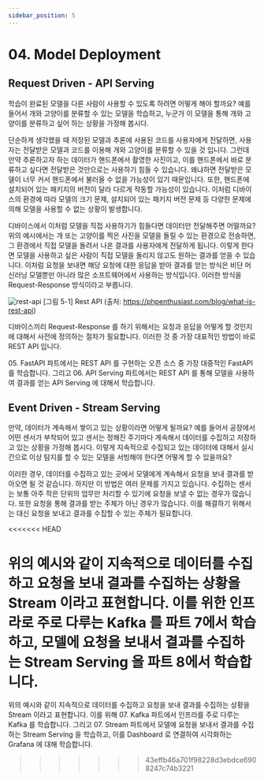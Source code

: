 ```yaml
---
sidebar_position: 5
---
```

# 04. Model Deployment

## Request Driven - API Serving

학습이 완료된 모델을 다른 사람이 사용할 수 있도록 하려면 어떻게 해야 할까요?
예를 들어서 개와 고양이를 분류할 수 있는 모델을 학습하고, 누군가 이 모델을 통해 개와 고양이를 분류하고 싶어 하는 상황을 가정해 봅시다.

단순하게 생각했을 때 저장된 모델과 추론에 사용된 코드를 사용자에게 전달하면, 사용자는 전달받은 모델과 코드를 이용해 개와 고양이를 분류할 수 있을 것 입니다.
그런데 만약 추론하고자 하는 데이터가 핸드폰에서 촬영한 사진이고, 이를 핸드폰에서 바로 분류하고 싶다면 전달받은 것만으로는 사용하기 힘들 수 있습니다.
왜냐하면 전달받은 모델이 너무 커서 핸드폰에서 불러올 수 없을 가능성이 있기 때문입니다. 
또한, 핸드폰에 설치되어 있는 패키지의 버전이 달라 다르게 작동할 가능성이 있습니다. 
이처럼 디바이스의 환경에 따라 모델의 크기 문제, 설치되어 있는 패키지 버전 문제 등 다양한 문제에 의해 모델을 사용할 수 없는 상황이 발생합니다.

디바이스에서 이처럼 모델을 직접 사용하기가 힘들다면 데이터만 전달해주면 어떨까요? 
위의 예시에서는 개 또는 고양이를 찍은 사진을 모델을 돌릴 수 있는 환경으로 전송하면, 그 환경에서 직접 모델을 돌려서 나온 결과를 사용자에게 전달하게 됩니다. 
이렇게 한다면 모델을 사용하고 싶은 사람이 직접 모델을 돌리지 않고도 원하는 결과를 얻을 수 있습니다. 
이처럼 요청을 보내면 해당 요청에 대한 응답을 받아 결과를 얻는 방식은 비단 머신러닝 모델뿐만 아니라 많은 소프트웨어에서 사용하는 방식입니다.
이러한 방식을 Request-Response 방식이라고 부릅니다.

<div style={{textAlign: 'center'}}>

![rest-api](./img/rest-api.png)
[그림 5-1] Rest API (출처: https://phpenthusiast.com/blog/what-is-rest-api)
</div>

디바이스끼리 Request-Response 를 하기 위해서는 요청과 응답을 어떻게 할 것인지에 대해서 사전에 정의하는 절차가 필요합니다. 
이러한 것 중 가장 대표적인 방법이 바로 REST API 입니다.

<Part>05. FastAPI</Part> 파트에서는 REST API 를 구현하는 오픈 소스 중 가장 대중적인 FastAPI 를 학습합니다. 
그리고 <Part>06. API Serving</Part> 파트에서는 REST API 를 통해 모델을 사용하여 결과를 얻는 API Serving 에 대해서 학습합니다.

## Event Driven - Stream Serving

만약, 데이터가 계속해서 쌓이고 있는 상황이라면 어떻게 될까요?
예를 들어서 공장에서 어떤 센서가 부착되어 있고 센서는 정해진 주기마다 계속해서 데이터를 수집하고 저장하고 있는 상황을 가정해 봅시다. 
이렇게 지속적으로 수집되고 있는 데이터에 대해서 실시간으로 이상 탐지를 할 수 있는 모델을 서빙해야 한다면 어떻게 할 수 있을까요?

이러한 경우, 데이터를 수집하고 있는 곳에서 모델에게 계속해서 요청을 보내 결과를 받아오면 될 것 같습니다. 하지만 이 방법은 여러 문제를 가지고 있습니다. 
수집하는 센서는 보통 아주 작은 단위의 업무만 처리할 수 있기에 요청을 보낼 수 없는 경우가 많습니다. 또한 요청을 통해 결과를 받는 주체가 아닌 경우가 많습니다. 
이를 해결하기 위해서는 대신 요청을 보내고 결과를 수집할 수 있는 주체가 필요합니다. 

<<<<<<< HEAD


위의 예시와 같이 지속적으로 데이터를 수집하고 요청을 보내 결과를 수집하는 상황을 Stream 이라고 표현합니다. 이를 위한 인프라로 주로 다루는 Kafka 를 파트 7에서 학습하고, 모델에 요청을 보내서 결과를 수집하는 Stream Serving 을 파트 8에서 학습합니다.
=======
위의 예시와 같이 지속적으로 데이터를 수집하고 요청을 보내 결과를 수집하는 상황을 Stream 이라고 표현합니다. 
이를 위해 <Part>07. Kafka</Part> 파트에서 인프라를 주로 다루는 Kafka 를 학습합니다.
그리고 <Part>07. Stream</Part> 파트에서 모델에 요청을 보내서 결과를 수집하는 Stream Serving 을 학습하고, 이를 Dashboard 로 연결하여 시각화하는 Grafana 에 대해 학습합니다.
>>>>>>> 43effb46a701f98228d3ebdce6908247c74b3221
